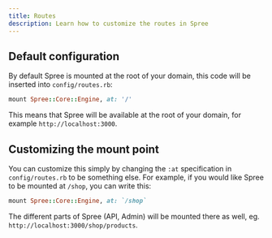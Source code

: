 ```yaml
---
title: Routes
description: Learn how to customize the routes in Spree
---
```


## Default configuration

By default Spree is mounted at the root of your domain, this code will be inserted into `config/routes.rb`:

```ruby
mount Spree::Core::Engine, at: '/'
```

This means that Spree will be available at the root of your domain, for example `http://localhost:3000`.

## Customizing the mount point

You can customize this simply by changing the `:at` specification in `config/routes.rb` to be something else. For example, if you would like Spree to be mounted at `/shop`, you can write this:

```ruby
mount Spree::Core::Engine, at: `/shop`
```

The different parts of Spree (API, Admin) will be mounted there as well, eg. `http://localhost:3000/shop/products`.
